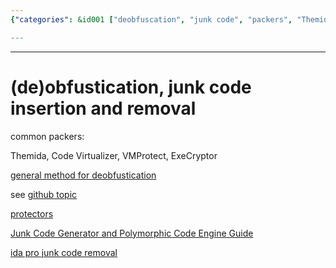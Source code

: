 ```yaml
---
{"categories": &id001 ["deobfuscation", "junk code", "packers", "Themida", "Code Virtualizer", "VMProtect", "ExeCryptor", "PDF guide", "GitHub topics", "IdA Pro"], "category": "deobfustication", "date": "2022-12-05 08:15:46", "description": "This text delves into the process of (de)obfustication, which encompasses techniques such as adding or removing redundant code and employing packers like Themida, Code Virtualizer, VMProtect, and ExeCryptor. The article furnishes details on a PDF and GitHub topics addressing protectors and junk code generators, along with a guide on utilizing IdA Pro for removing unnecessary code.", "tags": *id001, "title": "(de)obfustication, junk code insertion and removal"}

---
```


------

# (de)obfustication, junk code insertion and removal

common packers:

Themida, Code Virtualizer, VMProtect, ExeCryptor

[general method for deobfustication](https://www2.cs.arizona.edu/people/debray/Publications/generic-deobf.pdf)

see [github topic](https://github.com/topics/junkcode)

[protectors](https://github.com/rootm0s/Protectors)

[Junk Code Generator and Polymorphic Code Engine Guide](https://guidedhacking.com/threads/junk-code-generator-and-polymorphic-code-engine-guide.6720/)

[ida pro junk code removal](https://github.com/alex-ilgayev/ida-pro-junk-code-removal/blob/master/deobf_plugin.py)

